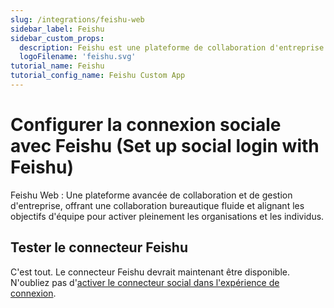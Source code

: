 ```yaml
---
slug: /integrations/feishu-web
sidebar_label: Feishu
sidebar_custom_props:
  description: Feishu est une plateforme de collaboration d'entreprise développée par ByteDance.
  logoFilename: 'feishu.svg'
tutorial_name: Feishu
tutorial_config_name: Feishu Custom App
---
```




# Configurer la connexion sociale avec Feishu (Set up social login with Feishu)

Feishu Web : Une plateforme avancée de collaboration et de gestion d'entreprise, offrant une collaboration bureautique fluide et alignant les objectifs d'équipe pour activer pleinement les organisations et les individus.

<GuideTip />

<Integration />

## Tester le connecteur Feishu

C'est tout. Le connecteur Feishu devrait maintenant être disponible. N'oubliez pas d'[activer le connecteur social dans l'expérience de connexion](/connectors/social-connectors/#enable-social-sign-in).
